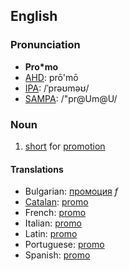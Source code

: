 ==English==

===Pronunciation===

*'''Pro*mo'''
*[[w:AHD|AHD]]: prō'mō
*[[w:IPA|IPA]]: /ˈprəʊməʊ/
*[[w:SAMPA|SAMPA]]: /"pr@Um@U/

===Noun===

# [[short]] for [[promotion]]

====Translations====

*Bulgarian: [[промоция]] ''f''
*[[Catalan]]: [[promo]]
*French: [[promo]]
*Italian: [[promo]]
*Latin: [[promo]]
*Portuguese: [[promo]]
*Spanish: [[promo]]